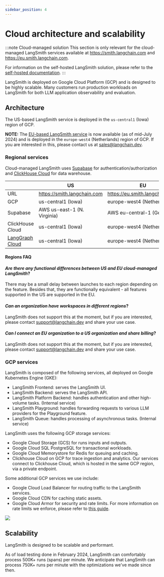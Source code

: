 ```yaml
---
sidebar_position: 4
---
```


# Cloud architecture and scalability

:::note Cloud-managed solution
This section is only relevant for the cloud-managed LangSmith services available at https://smith.langchain.com and https://eu.smith.langchain.com.

For information on the self-hosted LangSmith solution, please refer to the [self-hosted documentation](../self_hosting/).
:::

LangSmith is deployed on Google Cloud Platform (GCP) and is designed to be highly scalable. Many customers run production workloads on LangSmith for both LLM application observability and evaluation.

## Architecture

The US-based LangSmith service is deployed in the `us-central1` (Iowa) region of GCP.

**NOTE:** The [EU-based LangSmith service](https://eu.smith.langchain.com) is now available (as of mid-July 2024) and is deployed in the `europe-west4` (Netherlands) region of GCP. If you are interested in this, please contact us at sales@langchain.dev.

### Regional services

Cloud-managed LangSmith uses [Supabase](https://supabase.com) for authentication/authorization and [ClickHouse Cloud](https://clickhouse.com/cloud) for data warehouse.

|                                       	| US                          	| EU                             	|
|---------------------------------------	|-----------------------------	|--------------------------------	|
| URL                                   	| https://smith.langchain.com 	| https://eu.smith.langchain.com 	|
| GCP                                   	| us-central1 (Iowa)          	| europe-west4 (Netherlands)     	|
| Supabase                              	| AWS us-east-1 (N. Virginia) 	| AWS eu-central-1 (Germany)     	|
| ClickHouse Cloud                      	| us-central1 (Iowa)          	| europe-west4 (Netherlands)     	|
| [LangGraph Cloud](../langgraph_cloud) 	| us-central1 (Iowa)          	| europe-west4 (Netherlands)     	|


#### Regions FAQ

#### _Are there any functional differences between US and EU cloud-managed LangSmith_?
There may be a small delay between launches to each region depending on the feature.
Besides that, they are functionally equivalent - all features supported in the US are supported in the EU.

#### _Can an organization have workspaces in different regions_?
LangSmith does not support this at the moment, but if you are interested, please contact support@langchain.dev and share your use case.

#### _Can I connect an EU organization to a US organization and share billing_?
LangSmith does not support this at the moment, but if you are interested, please contact support@langchain.dev and share your use case.


### GCP services

LangSmith is composed of the following services, all deployed on Google Kubernetes Engine (GKE):

- LangSmith Frontend: serves the LangSmith UI.
- LangSmith Backend: serves the LangSmith API.
- LangSmith Platform Backend: handles authentication and other high-volume tasks. (Internal service)
- LangSmith Playground: handles forwarding requests to various LLM providers for the Playground feature.
- LangSmith Queue: handles processing of asynchronous tasks. (Internal service)

LangSmith uses the following GCP storage services:

- Google Cloud Storage (GCS) for runs inputs and outputs.
- Google Cloud SQL PostgreSQL for transactional workloads.
- Google Cloud Memorystore for Redis for queuing and caching.
- Clickhouse Cloud on GCP for trace ingestion and analytics. Our services connect to Clickhouse Cloud, which is hosted in the same GCP region, via a private endpoint.

Some additional GCP services we use include:

- Google Cloud Load Balancer for routing traffic to the LangSmith services.
- Google Cloud CDN for caching static assets.
- Google Cloud Armor for security and rate limits. For more information on rate limits we enforce, please refer to [this guide](../concepts/usage_and_billing/rate_limits).

![](./cloud-arch.png)

## Scalability

LangSmith is designed to be scalable and performant.

As of load testing done in February 2024, LangSmith can comfortably process 500K+ runs (spans) per minute.
We anticipate that LangSmith can process 750K+ runs per minute with the optimizations we've made since then.
